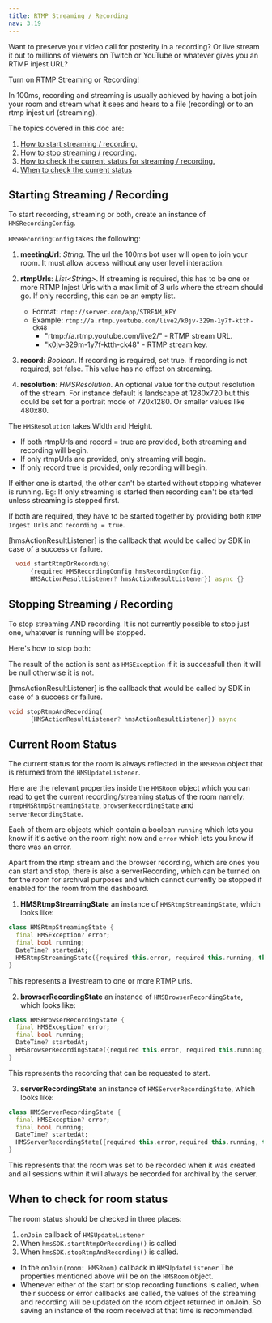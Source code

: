 ```yaml
---
title: RTMP Streaming / Recording
nav: 3.19
---
```


Want to preserve your video call for posterity in a recording? Or live stream it out to millions of viewers on Twitch or YouTube or whatever gives you an RTMP injest URL?

Turn on RTMP Streaming or Recording!

In 100ms, recording and streaming is usually achieved by having a bot join your room and stream what it sees and hears to a file (recording) or to an rtmp injest url (streaming).

The topics covered in this doc are:

1. [How to start streaming / recording.](#starting-streaming-recording)
2. [How to stop streaming / recording.](#stopping-streaming-recording)
3. [How to check the current status for streaming / recording.](#current-room-status)
4. [When to check the current status](#when-to-check-for-room-status)

## Starting Streaming / Recording

To start recording, streaming or both, create an instance of `HMSRecordingConfig`.

`HMSRecordingConfig` takes the following:

1. **meetingUrl**: _String_. The url the 100ms bot user will open to join your room. It must allow access without any user level interaction.
2. **rtmpUrls**: _List<String\>_. If streaming is required, this has to be one or more RTMP Injest Urls with a max limit of 3 urls where the stream should go. If only recording, this can be an empty list.

    - Format: `rtmp://server.com/app/STREAM_KEY`
    - Example: `rtmp://a.rtmp.youtube.com/live2/k0jv-329m-1y7f-ktth-ck48`
        - "rtmp://a.rtmp.youtube.com/live2/" - RTMP stream URL.
        - "k0jv-329m-1y7f-ktth-ck48" - RTMP stream key.

    <Content alias="rtmpExternalConfig" />

3. **record**: _Boolean_. If recording is required, set true. If recording is not required, set false. This value has no effect on streaming.
4. **resolution**: _HMSResolution_. An optional value for the output resolution of the stream. For instance default is landscape at 1280x720 but this could be set for a portrait mode of 720x1280. Or smaller values like 480x80.

The `HMSResolution` takes Width and Height.

-   If both rtmpUrls and record = true are provided, both streaming and recording will begin.
-   If only rtmpUrls are provided, only streaming will begin.
-   If only record true is provided, only recording will begin.

If either one is started, the other can't be started without stopping whatever is running.
Eg: If only streaming is started then recording can't be started unless streaming is stopped first.

If both are required, they have to be started together by providing both `RTMP Ingest Urls` and `recording = true`.

[hmsActionResultListener] is the callback that would be called by SDK in case of a success or failure.

```dart
  void startRtmpOrRecording(
      {required HMSRecordingConfig hmsRecordingConfig,
      HMSActionResultListener? hmsActionResultListener}) async {}
```

## Stopping Streaming / Recording

To stop streaming AND recording. It is not currently possible to stop just one, whatever is running will be stopped.

Here's how to stop both:

The result of the action is sent as `HMSException` if it is successfull then it will be null otherwise it is not.

[hmsActionResultListener] is the callback that would be called by SDK in case of a success or failure.

```dart
void stopRtmpAndRecording(
      {HMSActionResultListener? hmsActionResultListener}) async
```

## Current Room Status

The current status for the room is always reflected in the `HMSRoom` object that is returned from the `HMSUpdateListener`.

Here are the relevant properties inside the `HMSRoom` object which you can read to get the current recording/streaming status of the room namely: `rtmpHMSRtmpStreamingState`, `browserRecordingState` and `serverRecordingState`.

Each of them are objects which contain a boolean `running` which lets you know if it's active on the room right now and `error` which lets you know if there was an error.

Apart from the rtmp stream and the browser recording, which are ones you can start and stop, there is also a serverRecording, which can be turned on for the room for archival purposes and which cannot currently be stopped if enabled for the room from the dashboard.

1. **HMSRtmpStreamingState** an instance of `HMSRtmpStreamingState`, which looks like:

```dart
class HMSRtmpStreamingState {
  final HMSException? error;
  final bool running;
  DateTime? startedAt;
  HMSRtmpStreamingState({required this.error, required this.running, this.startedAt});
}
```

This represents a livestream to one or more RTMP urls.

2. **browserRecordingState** an instance of `HMSBrowserRecordingState`, which looks like:

```dart
class HMSBrowserRecordingState {
  final HMSException? error;
  final bool running;
  DateTime? startedAt;
  HMSBrowserRecordingState({required this.error, required this.running, this.startedAt});
}
```

This represents the recording that can be requested to start.

3. **serverRecordingState** an instance of `HMSServerRecordingState`, which looks like:

```dart
class HMSServerRecordingState {
  final HMSException? error;
  final bool running;
  DateTime? startedAt;
  HMSServerRecordingState({required this.error,required this.running, this.startedAt});
}
```

This represents that the room was set to be recorded when it was created and all sessions within it will always be recorded for archival by the server.

## When to check for room status

The room status should be checked in three places:

1. `onJoin` callback of `HMSUpdateListener`
2. When `hmsSDK.startRtmpOrRecording()` is called
3. When `hmsSDK.stopRtmpAndRecording()` is called.

-   In the `onJoin(room: HMSRoom)` callback in `HMSUpdateListener`
    The properties mentioned above will be on the `HMSRoom` object.
-   Whenever either of the start or stop recording functions is called, when their success or error callbacks are called, the values of the streaming and recording will be updated on the room object returned in onJoin.
    So saving an instance of the room received at that time is recommended.
